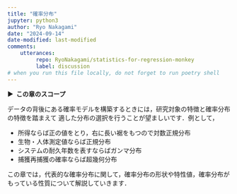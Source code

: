 ```yaml
---
title: "確率分布"
jupyter: python3
author: "Ryo Nakagami"
date: "2024-09-14"
date-modified: last-modified
comments:
    utterances:
         repo: RyoNakagami/statistics-for-regression-monkey
         label: discussion
# when you run this file locally, do not forget to run poetry shell
---
```


<strong > &#9654;&nbsp; この章のスコープ</strong>

データの背後にある確率モデルを構築するときには，研究対象の特徴と確率分布の特徴を踏まえて
適した分布の選択を行うことが望ましいです．例として，

- 所得ならば正の値をとり，右に長い裾をもつので対数正規分布
- 生物・人体測定値ならば正規分布
- システムの耐久年数を表すならばガンマ分布
- 捕獲再捕獲の確率ならば超幾何分布

この章では，代表的な確率分布に関して，確率分布の形状や特性値，確率分布がもっている性質について解説していきます．
